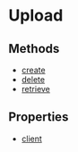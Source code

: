 
# Upload

## Methods

- [create](../../Upload/methods/js_sdk.admin.Upload.create/page.mdx)
- [delete](../../Upload/methods/js_sdk.admin.Upload.delete/page.mdx)
- [retrieve](../../Upload/methods/js_sdk.admin.Upload.retrieve/page.mdx)

## Properties

- [client](../../Upload/properties/js_sdk.admin.Upload.client/page.mdx)
